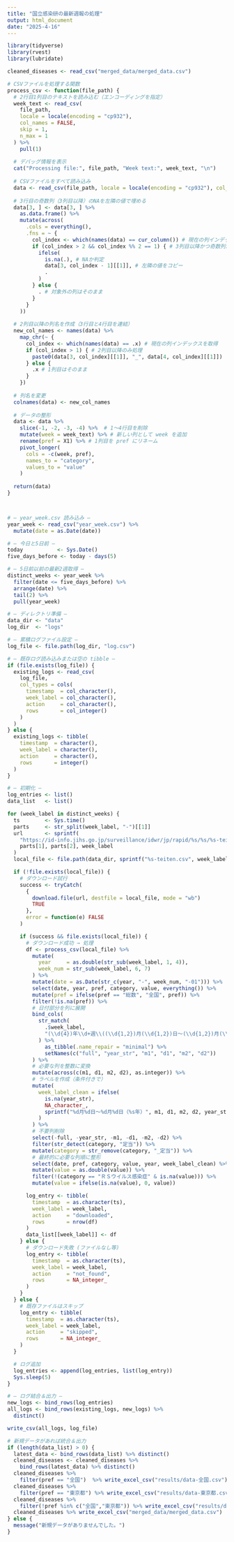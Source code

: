 ---
title: "国立感染研の最新週報の処理"
output: html_document
date: "2025-4-16"
---

```{r}
library(tidyverse)
library(rvest)
library(lubridate)
```


```{r}

cleaned_diseases <- read_csv("merged_data/merged_data.csv")

# CSVファイルを処理する関数
process_csv <- function(file_path) {
  # 2行目1列目のテキストを読み込む（エンコーディングを指定）
  week_text <- read_csv(
    file_path, 
    locale = locale(encoding = "cp932"), 
    col_names = FALSE, 
    skip = 1, 
    n_max = 1
  ) %>%
    pull(1)
  
  # デバッグ情報を表示
  cat("Processing file:", file_path, "Week text:", week_text, "\n")
  
  # CSVファイルをすべて読み込み
  data <- read_csv(file_path, locale = locale(encoding = "cp932"), col_names = FALSE)
  
  # 3行目の奇数列（3列目以降）のNAを左隣の値で埋める
  data[3, ] <- data[3, ] %>%
    as.data.frame() %>%
    mutate(across(
      .cols = everything(),
      .fns = ~ {
        col_index <- which(names(data) == cur_column()) # 現在の列インデックスを取得
        if (col_index > 2 && col_index %% 2 == 1) { # 3列目以降かつ奇数列が対象
          ifelse(
            is.na(.), # NAか判定
            data[3, col_index - 1][[1]], # 左隣の値をコピー
            .
          )
        } else {
          . # 対象外の列はそのまま
        }
      }
    ))
  
  # 2列目以降の列名を作成（3行目と4行目を連結）
  new_col_names <- names(data) %>%
    map_chr(~ {
      col_index <- which(names(data) == .x) # 現在の列インデックスを取得
      if (col_index > 1) { # 2列目以降のみ処理
        paste0(data[3, col_index][[1]], "_", data[4, col_index][[1]])
      } else {
        .x # 1列目はそのまま
      }
    })
  
  # 列名を変更
  colnames(data) <- new_col_names
  
  # データの整形
  data <- data %>%
    slice(-1, -2, -3, -4) %>%  # 1～4行目を削除
    mutate(week = week_text) %>% # 新しい列として week を追加
    rename(pref = X1) %>% # 1列目を pref にリネーム
    pivot_longer(
      cols = -c(week, pref),
      names_to = "category",
      values_to = "value"
    )
  
  return(data)
}



# — year_week.csv 読み込み —
year_week <- read_csv("year_week.csv") %>%
  mutate(date = as.Date(date))

# — 今日と5日前 —
today           <- Sys.Date()
five_days_before <- today - days(5)

# — 5日前以前の最新2週取得 —
distinct_weeks <- year_week %>%
  filter(date <= five_days_before) %>%
  arrange(date) %>%
  tail(2) %>%
  pull(year_week)

# — ディレクトリ準備 —
data_dir <- "data"
log_dir  <- "logs"

# — 累積ログファイル設定 —
log_file <- file.path(log_dir, "log.csv")

# — 既存ログ読み込みまたは空の tibble —
if (file.exists(log_file)) {
  existing_logs <- read_csv(
    log_file,
    col_types = cols(
      timestamp  = col_character(),
      week_label = col_character(),
      action     = col_character(),
      rows       = col_integer()
    )
  )
} else {
  existing_logs <- tibble(
    timestamp  = character(),
    week_label = character(),
    action     = character(),
    rows       = integer()
  )
}

# — 初期化 —
log_entries <- list()
data_list   <- list()

for (week_label in distinct_weeks) {
  ts        <- Sys.time()
  parts     <- str_split(week_label, "-")[[1]]
  url       <- sprintf(
    "https://id-info.jihs.go.jp/surveillance/idwr/jp/rapid/%s/%s/%s-teiten.csv",
    parts[1], parts[2], week_label
  )
  local_file <- file.path(data_dir, sprintf("%s-teiten.csv", week_label))

  if (!file.exists(local_file)) {
    # ダウンロード試行
    success <- tryCatch(
      {
        download.file(url, destfile = local_file, mode = "wb")
        TRUE
      },
      error = function(e) FALSE
    )

    if (success && file.exists(local_file)) {
      # ダウンロード成功 → 処理
      df <- process_csv(local_file) %>%
        mutate(
          year     = as.double(str_sub(week_label, 1, 4)),
          week_num = str_sub(week_label, 6, 7)
        ) %>%
        mutate(date = as.Date(str_c(year, "-", week_num, "-01"))) %>%
        select(date, year, pref, category, value, everything()) %>%
        mutate(pref = ifelse(pref == "総数", "全国", pref)) %>%
        filter(!is.na(pref)) %>%
        # 日付部分を列に展開
        bind_cols(
          str_match(
            .$week_label,
            "(\\d{4})年\\d+週\\((\\d{1,2})月(\\d{1,2})日～(\\d{1,2})月(\\d{1,2})日\\)"
          ) %>%
            as_tibble(.name_repair = "minimal") %>%
            setNames(c("full", "year_str", "m1", "d1", "m2", "d2"))
        ) %>%
        # 必要な列を整数に変換
        mutate(across(c(m1, d1, m2, d2), as.integer)) %>%
        # ラベルを作成（条件付きで）
        mutate(
          week_label_clean = ifelse(
            is.na(year_str),
            NA_character_,
            sprintf("%d月%d日～%d月%d日（%s年）", m1, d1, m2, d2, year_str)
          )
        ) %>%
        # 不要列削除
        select(-full, -year_str, -m1, -d1, -m2, -d2) %>%
        filter(str_detect(category, "定当")) %>%
        mutate(category = str_remove(category, "_定当")) %>%
        # 最終的に必要な列順に整形
        select(date, pref, category, value, year, week_label_clean) %>%
        mutate(value = as.double(value)) %>%
        filter(!(category == "ＲＳウイルス感染症" & is.na(value))) %>%
        mutate(value = ifelse(is.na(value), 0, value))

      log_entry <- tibble(
        timestamp  = as.character(ts),
        week_label = week_label,
        action     = "downloaded",
        rows       = nrow(df)
      )
      data_list[[week_label]] <- df
    } else {
      # ダウンロード失敗 (ファイルなし等)
      log_entry <- tibble(
        timestamp  = as.character(ts),
        week_label = week_label,
        action     = "not_found",
        rows       = NA_integer_
      )
    }
  } else {
    # 既存ファイルはスキップ
    log_entry <- tibble(
      timestamp  = as.character(ts),
      week_label = week_label,
      action     = "skipped",
      rows       = NA_integer_
    )
  }

  # ログ追加
  log_entries <- append(log_entries, list(log_entry))
  Sys.sleep(5)
}

# — ログ結合＆出力 —
new_logs <- bind_rows(log_entries)
all_logs <- bind_rows(existing_logs, new_logs) %>%
  distinct()

write_csv(all_logs, log_file)

# 新規データがあれば統合＆出力
if (length(data_list) > 0) {
  latest_data <- bind_rows(data_list) %>% distinct()
  cleaned_diseases <- cleaned_diseases %>%
    bind_rows(latest_data) %>% distinct()
  cleaned_diseases %>%
    filter(pref == "全国")  %>% write_excel_csv("results/data-全国.csv")
  cleaned_diseases %>%
    filter(pref == "東京都") %>% write_excel_csv("results/data-東京都.csv")
  cleaned_diseases %>%
    filter(!pref %in% c("全国","東京都")) %>% write_excel_csv("results/data-その他.csv")
  cleaned_diseases %>% write_excel_csv("merged_data/merged_data.csv")
} else {
  message("新規データがありませんでした。")
}


```

